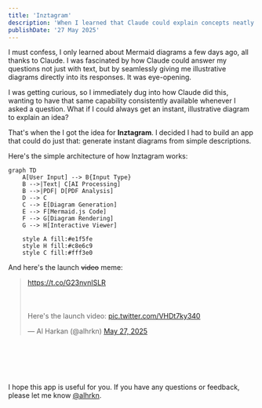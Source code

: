 ```yaml
---
title: 'Inztagram'
description: 'When I learned that Claude could explain concepts neatly with illustrative diagrams, I knew I wanted an app that did exactly that. So, I built one.'
publishDate: '27 May 2025'
---
```


I must confess, I only learned about Mermaid diagrams a few days ago, all thanks to Claude. I was fascinated by how Claude could answer my questions not just with text, but by seamlessly giving me illustrative diagrams directly into its responses. It was eye-opening.

I was getting curious, so I immediately dug into how Claude did this, wanting to have that same capability consistently available whenever I asked a question. What if I could always get an instant, illustrative diagram to explain an idea?

That's when the I got the idea for **Inztagram**. I decided I had to build an app that could do just that: generate instant diagrams from simple descriptions.

Here's the simple architecture of how Inztagram works:

```mermaid
graph TD
    A[User Input] --> B{Input Type}
    B -->|Text| C[AI Processing]
    B -->|PDF| D[PDF Analysis]
    D --> C
    C --> E[Diagram Generation]
    E --> F[Mermaid.js Code]
    F --> G[Diagram Rendering]
    G --> H[Interactive Viewer]
    
    style A fill:#e1f5fe
    style H fill:#c8e6c9
    style C fill:#fff3e0
```

And here's the launch ~~video~~ meme:

<blockquote class="twitter-tweet" data-media-max-width="560"><p lang="en" dir="ltr"><a href="https://t.co/G23nvnISLR">https://t.co/G23nvnISLR</a><br></br><br></br>Here&#39;s the launch video: <a href="https://t.co/VHDt7ky340">pic.twitter.com/VHDt7ky340</a></p>&mdash; Al Harkan (@alhrkn) <a href="https://twitter.com/alhrkn/status/1927376849220293096?ref_src=twsrc%5Etfw">May 27, 2025</a></blockquote>

<br></br>
---

I hope this app is useful for you. If you have any questions or feedback, please let me know [@alhrkn](https://x.com/alhrkn).
